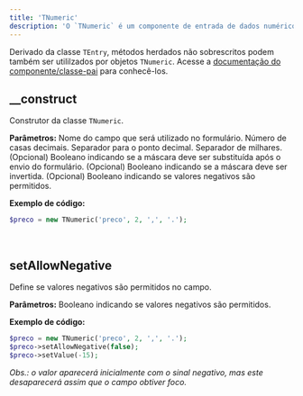 ```yaml
---
title: 'TNumeric'
description: 'O `TNumeric` é um componente de entrada de dados numéricos, que permite a inserção de valores numéricos formatados de acordo com a máscara numérica definida.'
---
```


Derivado da classe `TEntry`, métodos herdados não sobrescritos podem também ser utililzados por objetos `TNumeric`. Acesse a [documentação do componente/classe-pai](entrada-de-dados/tentry) para conhecê-los.

## __construct
Construtor da classe `TNumeric`.

**Parâmetros:**
<ResponseField name="$name" type="mixed" required >Nome do campo que será utilizado no formulário.</ResponseField>
<ResponseField name="$decimals" type="mixed" required >Número de casas decimais.</ResponseField>
<ResponseField name="$decimalsSeparator" type="mixed" required >Separador para o ponto decimal.</ResponseField>
<ResponseField name="$thousandSeparator" type="mixed" required >Separador de milhares.</ResponseField>
<ResponseField name="$replaceOnPost" type="bool" default="true" >(Opcional) Booleano indicando se a máscara deve ser substituída após o envio do formulário.</ResponseField>
<ResponseField name="$reverse" type="bool" default="false" >(Opcional) Booleano indicando se a máscara deve ser invertida.</ResponseField>
<ResponseField name="$allowNegative" type="bool" default="true" >(Opcional) Booleano indicando se valores negativos são permitidos.</ResponseField>

**Exemplo de código:**
```php
$preco = new TNumeric('preco', 2, ',', '.');
```

<br/>

## setAllowNegative
Define se valores negativos são permitidos no campo.

**Parâmetros:**
<ResponseField name="$allowNegative" type="mixed" required >Booleano indicando se valores negativos são permitidos.</ResponseField>

**Exemplo de código:**
```php
$preco = new TNumeric('preco', 2, ',', '.');
$preco->setAllowNegative(false);
$preco->setValue(-15);
```

_Obs.: o valor aparecerá inicialmente com o sinal negativo, mas este desaparecerá assim que o campo obtiver foco._